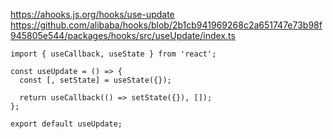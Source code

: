 https://ahooks.js.org/hooks/use-update
https://github.com/alibaba/hooks/blob/2b1cb941969268c2a651747e73b98f945805e544/packages/hooks/src/useUpdate/index.ts

```tsx
import { useCallback, useState } from 'react';

const useUpdate = () => {
  const [, setState] = useState({});

  return useCallback(() => setState({}), []);
};

export default useUpdate;
```
